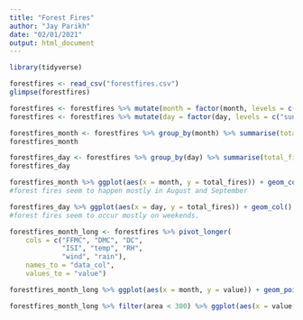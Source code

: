 ```yaml
---
title: "Forest Fires"
author: "Jay Parikh"
date: "02/01/2021"
output: html_document
---
```


```r
library(tidyverse)

forestfires <- read_csv("forestfires.csv")
glimpse(forestfires)

forestfires <- forestfires %>% mutate(month = factor(month, levels = c("jan", "feb", "mar", "apr", "may", "jun", "jul", "aug", "sep", "oct", "nov", "dec")))
forestfires <- forestfires %>% mutate(day = factor(day, levels = c("sun", "mon", "tue", "wed", "thu", "fri", "sat")))

forestfires_month <- forestfires %>% group_by(month) %>% summarise(total_fires = n()) 
forestfires_month

forestfires_day <- forestfires %>% group_by(day) %>% summarise(total_fires = n())
forestfires_day

forestfires_month %>% ggplot(aes(x = month, y = total_fires)) + geom_col() + labs(title = "Forest fires by month")
#forest fires seem to happen mostly in August and September

forestfires_day %>% ggplot(aes(x = day, y = total_fires)) + geom_col() + labs(title = "Forest fires by day")
#forest fires seem to occur mostly on weekends.

forestfires_month_long <- forestfires %>% pivot_longer(
    cols = c("FFMC", "DMC", "DC", 
             "ISI", "temp", "RH", 
             "wind", "rain"),
    names_to = "data_col",
    values_to = "value")

forestfires_month_long %>% ggplot(aes(x = month, y = value)) + geom_point() + facet_wrap(vars(data_col), scales = "free_y")

forestfires_month_long %>% filter(area < 300) %>% ggplot(aes(x = value, y = area)) + geom_point() + facet_wrap(vars(data_col), scales = "free_x")

```
